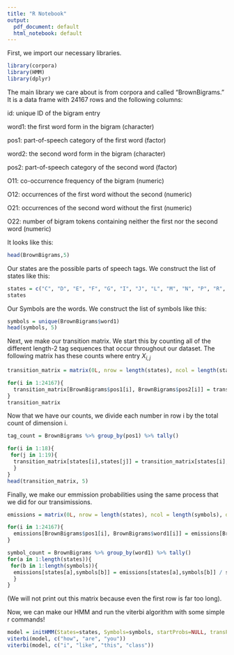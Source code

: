 ```yaml
---
title: "R Notebook"
output:
  pdf_document: default
  html_notebook: default
---
```


First, we import our necessary libraries.

```r
library(corpora)
library(HMM)
library(dplyr)
```

The main library we care about is from corpora and called "BrownBigrams." It is a data frame  with 24167 rows and the following columns:

  id: unique ID of the bigram entry

  word1: the first word form in the bigram (character)

  pos1: part-of-speech category of the first word (factor)

  word2: the second word form in the bigram (character)

  pos2: part-of-speech category of the second word (factor)

  O11: co-occurrence frequency of the bigram (numeric)

  O12: occurrences of the first word without the second (numeric)

  O21: occurrences of the second word without the first (numeric)

  O22: number of bigram tokens containing neither the first nor the second word (numeric)
  

It looks like this:
```r
head(BrownBigrams,5)
```

Our states are the possible parts of speech tags. We construct the list of states like this:

```r
states = c("C", "D", "E", "F", "G", "I", "J", "L", "M", "N", "P", "R", "S", "T", "U", "V", "W", "Y", ".")
states
```

Our Symbols are the words. We construct the list of symbols like this:

```r
symbols = unique(BrownBigrams$word1)
head(symbols, 5)
```


Next, we make our transition matrix. We start this by counting all of the different length-2 tag sequences that occur throughout our dataset. The following matrix has these counts where entry $X_{i,j}$  

```r
transition_matrix = matrix(0L, nrow = length(states), ncol = length(states), dimnames = list(states, states))

for(i in 1:24167){
  transition_matrix[BrownBigrams$pos1[i], BrownBigrams$pos2[i]] = transition_matrix[BrownBigrams$pos1[i], BrownBigrams$pos2[i]] + 1
}
transition_matrix
```

Now that we have our counts, we divide each number in row i by the total count of dimension i. 

```r
tag_count = BrownBigrams %>% group_by(pos1) %>% tally()

for(i in 1:18){
 for(j in 1:19){
  transition_matrix[states[i],states[j]] = transition_matrix[states[i],states[j]] / tag_count$n[i]
  }
}
head(transition_matrix, 5)
```

Finally, we make our emmission probabilities using the same process that we did for our transimissions.

```r
emissions = matrix(0L, nrow = length(states), ncol = length(symbols), dimnames = list(states, symbols))

for(i in 1:24167){
  emissions[BrownBigrams$pos1[i], BrownBigrams$word1[i]] = emissions[BrownBigrams$pos1[i], BrownBigrams$word1[i]] + 1
}

symbol_count = BrownBigrams %>% group_by(word1) %>% tally()
for(a in 1:length(states)){
 for(b in 1:length(symbols)){
  emissions[states[a],symbols[b]] = emissions[states[a],symbols[b]] / symbol_count$n[b]
  }
}

```
(We will not print out this matrix because even the first row is far too long).

Now, we can make our HMM and run the viterbi algorithm with some simple r commands!

```r
model = initHMM(States=states, Symbols=symbols, startProbs=NULL, transProbs=transition_matrix, emissionProbs=emissions)
viterbi(model, c("how", "are", "you"))
viterbi(model, c("i", "like", "this", "class"))
```





